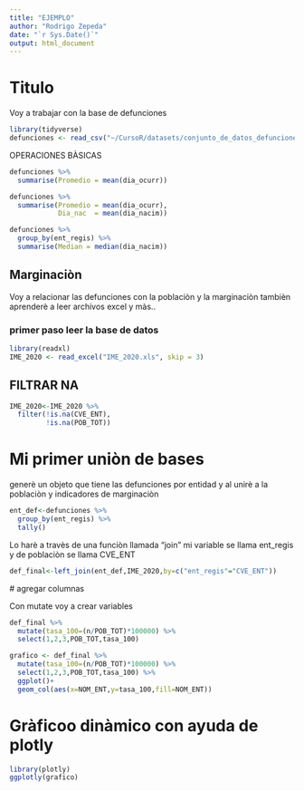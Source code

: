```yaml
---
title: "EJEMPLO"
author: "Rodrigo Zepeda"
date: "`r Sys.Date()`"
output: html_document
---
```


# Titulo

Voy a trabajar con la base de defunciones

```r
library(tidyverse)
defunciones <- read_csv("~/CursoR/datasets/conjunto_de_datos_defunciones_generales_2017.CSV")
```

OPERACIONES BÀSICAS

```r
defunciones %>%
  summarise(Promedio = mean(dia_ocurr))

defunciones %>%
  summarise(Promedio = mean(dia_ocurr),
            Dia_nac  = mean(dia_nacim))

defunciones %>%
  group_by(ent_regis) %>%
  summarise(Median = median(dia_nacim))
```

## Marginaciòn

Voy a relacionar las defunciones con la poblaciòn y la marginaciòn tambièn aprenderè a leer archivos excel y màs..

### primer paso leer la base de datos

```r
library(readxl)
IME_2020 <- read_excel("IME_2020.xls", skip = 3)

```
## FILTRAR NA 

```r
IME_2020<-IME_2020 %>% 
  filter(!is.na(CVE_ENT),
         !is.na(POB_TOT))
```

# Mi primer uniòn de bases

generè un objeto que tiene las defunciones por entidad y al unirè a la poblaciòn y indicadores de marginaciòn
```r
ent_def<-defunciones %>% 
  group_by(ent_regis) %>% 
  tally()
```

Lo harè a travès de una funciòn llamada "join"
mi variable se llama ent_regis y de poblaciòn se llama CVE_ENT

```r
def_final<-left_join(ent_def,IME_2020,by=c("ent_regis"="CVE_ENT"))
```

# agregar columnas

Con mutate voy a crear variables 

```r
def_final %>% 
  mutate(tasa_100=(n/POB_TOT)*100000) %>% 
  select(1,2,3,POB_TOT,tasa_100)
```

```r
grafico <- def_final %>% 
  mutate(tasa_100=(n/POB_TOT)*100000) %>% 
  select(1,2,3,POB_TOT,tasa_100) %>% 
  ggplot()+
  geom_col(aes(x=NOM_ENT,y=tasa_100,fill=NOM_ENT))
```

# Gràficoo dinàmico con ayuda de plotly
```r
library(plotly)
ggplotly(grafico)
```


